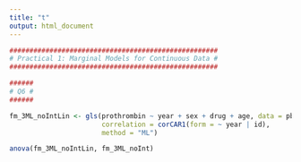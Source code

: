 ```yaml
---
title: "t"
output: html_document
---
```


```r
####################################################
# Practical 1: Marginal Models for Continuous Data #
####################################################

######
# Q6 #
######

fm_3ML_noIntLin <- gls(prothrombin ~ year + sex + drug + age, data = pbc2, 
                       correlation = corCAR1(form = ~ year | id), 
                       method = "ML")

anova(fm_3ML_noIntLin, fm_3ML_noInt)
```

